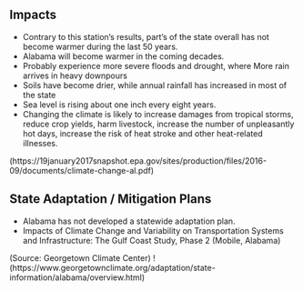 ## Impacts

- Contrary to this station's results, part's of the state overall has not become warmer during the last
50 years. 
- Alabama will become warmer in the coming decades.
- Probably experience more severe floods and drought, where More rain arrives in heavy downpours 
- Soils have become drier, while annual rainfall has increased
in most of the state
- Sea level is rising about one inch every eight years. 
- Changing the climate is likely to increase damages from tropical storms, reduce crop yields, harm livestock, increase the number of unpleasantly hot days, increase the risk of heat stroke and other heat-related illnesses.
    
(https://19january2017snapshot.epa.gov/sites/production/files/2016-09/documents/climate-change-al.pdf)

## State Adaptation / Mitigation Plans
 
- Alabama has not developed a statewide adaptation plan.
- Impacts of Climate Change and Variability on Transportation Systems and Infrastructure: The Gulf Coast Study, Phase 2 (Mobile, Alabama)

(Source: Georgetown Climate Center) !(https://www.georgetownclimate.org/adaptation/state-information/alabama/overview.html)